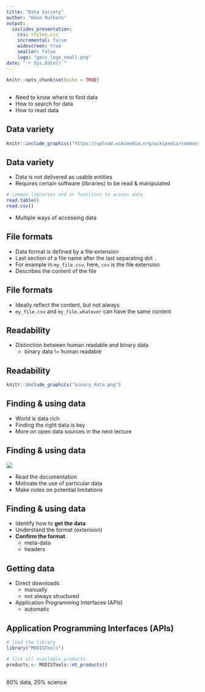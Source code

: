 ```yaml
---
title: "Data Variety"
author: "Koen Hufkens"
output: 
  ioslides_presentation:
    css: styles.css
    incremental: false
    widescreen: true
    smaller: false
    logo: "geco_logo_small.png"
date: "`r Sys.Date()`"
---
```


```r
knitr::opts_chunk$set(echo = TRUE)
```

## {data-background=darwin-vegher-unsplash.jpg data-background-size=cover .emphasized #invert}

  - Need to know where to find data
  - How to search for data
  - How to read data

## Data variety

```r
knitr::include_graphics("https://upload.wikimedia.org/wikipedia/commons/thumb/4/4e/Geographie_der_Pflanzen_in_den_Tropen-L%C3%A4ndern.jpg/1024px-Geographie_der_Pflanzen_in_den_Tropen-L%C3%A4ndern.jpg")
```

## Data variety {.build .emphasized}

- Data is not delivered as usable entities
- Requires certain software (libraries) to be read & manipulated
```r
# common libraries and or functions to access data
read.table()
read.csv()
```
- Multiple ways of accessing data

## File formats {.emphasized}

- Data format is defined by a file extension
- Last section of a file name after the last separating dot `.`
- For example in `my_file.csv`, here, `csv` is the file extension
- Describes the content of the file

## File formats {.emphasized}

- Ideally reflect the content, but not always
- `my_file.csv` and `my_file.whatever` can have the same content

## Readability {.emphasized}

- Distinction between human readable and binary data
  - binary data != human readable

## Readability

```r
knitr::include_graphics("binary_data.png")
```

## Finding & using data {.emphasized}

- World is data rich
- Finding the right data is key
- More on open data sources in the next lecture

## Finding & using data {.emphasized}

<div class="columns-2">
  ![](ikea.jpg)

  - Read the documentation
  - Motivate the use of particular data
  - Make notes on potential limitations
</div>

## Finding & using data {.emphasized}

- Identify how to **get the data**
- Understand the format (extension)
- **Confirm the format**
  - meta-data
  - headers

## Getting data {.emphasized}

- Direct downloads
  - manually
  - not always structured
- Application Programming Interfaces (APIs)
  - automatic

## Application Programming Interfaces (APIs) {.emphasized}

```r
# load the library
library("MODISTools")

# list all available products
products <- MODISTools::mt_products()
```

## {data-background=eugenio-mazzone-unsplash.jpg data-background-size=cover .emphasized}

<div class="centered">
<div class="white">
80% data, 20% science
</div>
</div>

